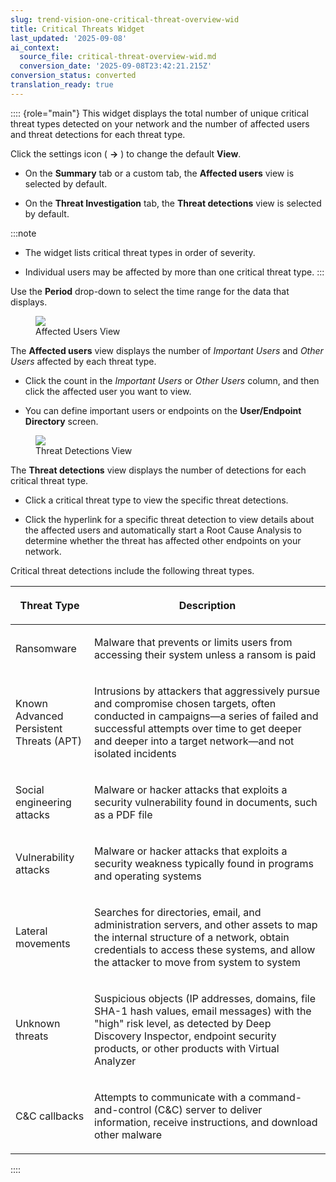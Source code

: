 ```yaml
---
slug: trend-vision-one-critical-threat-overview-wid
title: Critical Threats Widget
last_updated: '2025-09-08'
ai_context:
  source_file: critical-threat-overview-wid.md
  conversion_date: '2025-09-08T23:42:21.215Z'
conversion_status: converted
translation_ready: true
---
```


:::: {role="main"}
This widget displays the total number of unique critical threat types detected on your network and the number of affected users and threat detections for each threat type.

Click the settings icon ( **→** ) to change the default **View**.

- On the **Summary** tab or a custom tab, the **Affected users** view is selected by default.

- On the **Threat Investigation** tab, the **Threat detections** view is selected by default.

:::note

- The widget lists critical threat types in order of severity.

- Individual users may be affected by more than one critical threat type.
:::

Use the **Period** drop-down to select the time range for the data that displays.

<figure>
<img src="./images/widget_critical_threats=GUID-C2F92B0E-49AA-47DA-9874-20702E457934=2=en-us=Low.webp" />
<figcaption>Affected Users View</figcaption>
</figure>

The **Affected users** view displays the number of *Important Users* and *Other Users* affected by each threat type.

- Click the count in the *Important Users* or *Other Users* column, and then click the affected user you want to view.

- You can define important users or endpoints on the **User/Endpoint Directory** screen.

<figure>
<img src="./images/widget_criticalthreats_detections=GUID-47593C95-E7BD-439B-A02D-7D142F1475EF=3=en-us=Low.webp" />
<figcaption>Threat Detections View</figcaption>
</figure>

The **Threat detections** view displays the number of detections for each critical threat type.

- Click a critical threat type to view the specific threat detections.

- Click the hyperlink for a specific threat detection to view details about the affected users and automatically start a Root Cause Analysis to determine whether the threat has affected other endpoints on your network.

Critical threat detections include the following threat types.

<table>
<colgroup>
<col style="width: 25%" />
<col style="width: 75%" />
</colgroup>
<thead>
<tr>
<th><p>Threat Type</p></th>
<th><p>Description</p></th>
</tr>
</thead>
<tbody>
<tr>
<td><p>Ransomware</p></td>
<td><p>Malware that prevents or limits users from accessing their system unless a ransom is paid</p></td>
</tr>
<tr>
<td><p>Known Advanced Persistent Threats (APT)</p></td>
<td><p>Intrusions by attackers that aggressively pursue and compromise chosen targets, often conducted in campaigns—a series of failed and successful attempts over time to get deeper and deeper into a target network—and not isolated incidents</p></td>
</tr>
<tr>
<td><p>Social engineering attacks</p></td>
<td><p>Malware or hacker attacks that exploits a security vulnerability found in documents, such as a PDF file</p></td>
</tr>
<tr>
<td><p>Vulnerability attacks</p></td>
<td><p>Malware or hacker attacks that exploits a security weakness typically found in programs and operating systems</p></td>
</tr>
<tr>
<td><p>Lateral movements</p></td>
<td><p>Searches for directories, email, and administration servers, and other assets to map the internal structure of a network, obtain credentials to access these systems, and allow the attacker to move from system to system</p></td>
</tr>
<tr>
<td><p>Unknown threats</p></td>
<td><p>Suspicious objects (IP addresses, domains, file SHA-1 hash values, email messages) with the "high" risk level, as detected by Deep Discovery Inspector, endpoint security products, or other products with Virtual Analyzer</p></td>
</tr>
<tr>
<td><p>C&amp;C callbacks</p></td>
<td><p>Attempts to communicate with a command-and-control (C&amp;C) server to deliver information, receive instructions, and download other malware</p></td>
</tr>
</tbody>
</table>
::::
